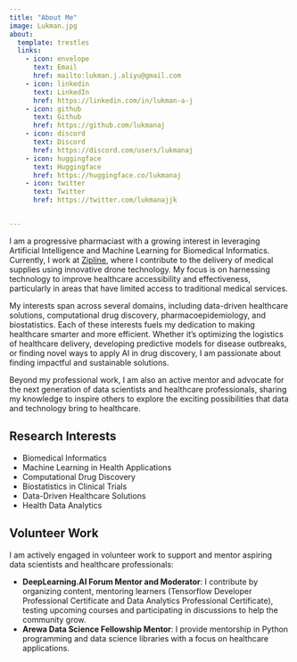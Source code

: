 ```yaml
---
title: "About Me"
image: Lukman.jpg
about:
  template: trestles
  links:
    - icon: envelope
      text: Email
      href: mailto:lukman.j.aliyu@gmail.com
    - icon: linkedin
      text: LinkedIn
      href: https://linkedin.com/in/lukman-a-j
    - icon: github
      text: Github
      href: https://github.com/lukmanaj
    - icon: discord
      text: Discord
      href: https://discord.com/users/lukmanaj  
    - icon: huggingface
      text: Huggingface
      href: https://huggingface.co/lukmanaj
    - icon: twitter
      text: Twitter
      href: https://twitter.com/lukmanajjk


---
```



I am a progressive pharmaciast with a growing interest in leveraging Artificial Intelligence and Machine Learning for Biomedical Informatics. Currently, I work at [Zipline](https://www.zipline.com/), where I contribute to the delivery of medical supplies using innovative drone technology. My focus is on harnessing technology to improve healthcare accessibility and effectiveness, particularly in areas that have limited access to traditional medical services.

My interests span across several domains, including data-driven healthcare solutions, computational drug discovery, pharmacoepidemiology, and biostatistics. Each of these interests fuels my dedication to making healthcare smarter and more efficient. Whether it's optimizing the logistics of healthcare delivery, developing predictive models for disease outbreaks, or finding novel ways to apply AI in drug discovery, I am passionate about finding impactful and sustainable solutions.

Beyond my professional work, I am also an active mentor and advocate for the next generation of data scientists and healthcare professionals, sharing my knowledge to inspire others to explore the exciting possibilities that data and technology bring to healthcare.



## Research Interests

- Biomedical Informatics
- Machine Learning in Health Applications
- Computational Drug Discovery
- Biostatistics in Clinical Trials
- Data-Driven Healthcare Solutions
- Health Data Analytics

## Volunteer Work

I am actively engaged in volunteer work to support and mentor aspiring data scientists and healthcare professionals:

- **DeepLearning.AI Forum Mentor and Moderator**: I contribute by organizing content, mentoring learners (Tensorflow Developer Professional Certificate and Data Analytics Professional Certificate), testing upcoming courses and participating in discussions to help the community grow.
- **Arewa Data Science Fellowship Mentor**: I provide mentorship in Python programming and data science libraries with a focus on healthcare applications.

